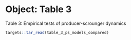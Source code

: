 # Object: Table 3

Table 3: Empirical tests of producer-scrounger dynamics

```r
targets::tar_read(table_3_ps_models_compared)
```

